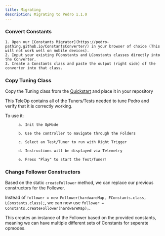 ```yaml
---
title: Migrating
description: Migrating to Pedro 1.1.0
---
```

### Convert Constants
    1. Open our [Constants Migrator](https://pedro-pathing.github.io/ConstantsConverter/) in your browser of choice (This will not work well on mobile devices).
    2. Input your existing FConstants and LConstants classes directly into the Converter.
    3. Create a Constants class and paste the output (right side) of the converter into that class.

### Copy Tuning Class 
Copy the Tuning class from the [Quickstart](https://github.com/Pedro-Pathing/Quickstart/blob/dev/TeamCode/src/main/java/org/firstinspires/ftc/teamcode/pedroPathing/Tuning.java) and place it in your repository

This TeleOp contains all of the Tuners/Tests needed to tune Pedro and verify that it is correctly working.

To use it:

          a. Init the OpMode  

          b. Use the controller to navigate through the Folders  

          c. Select an Test/Tuner to run with Right Trigger  

          d. Instructions will be displayed via Telemetry  

          e. Press "Play" to start the Test/Tuner!  

### Change Follower Constructors
Based on the static `createFollower` method, we can replace our previous constructors for the Follower.

Instead of `follower = new Follower(hardwareMap, FConstants.class, LConstants.class);`, we can now use `follower = Constants.createFollower(hardwareMap);`.  
  
This creates an instance of the Follower based on the provided constants, meaning we can have multiple different sets of Constants for seperate opmodes.
